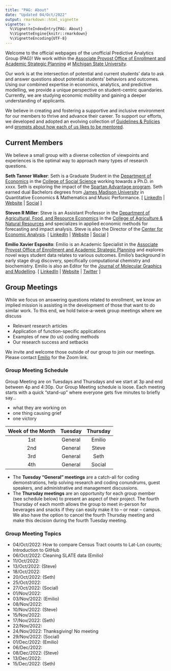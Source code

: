 ```yaml
---
title: "PAG: About"
date: "Updated 04/Oct/2022"
output: rmarkdown::html_vignette
vignette: >
  %\VignetteIndexEntry{PAG: About}
  %\VignetteEngine{knitr::rmarkdown}
  %\VignetteEncoding{UTF-8}
---
```


Welcome to the official webpages of the unofficial Predictive Analytics Group (PAG)! We work within the [Associate Provost Office of Enrollment and Academic Strategic Planning](https://esp.msu.edu) at [Michigan State University](https://www.msu.edu). 

Our work is at the intersection of potential and current students' data to ask and answer questions about potential students' behaviors and outcomes. Using our combined expertise in economics, analytics, and predictive modelling, we provide a unique perspective on student-centric quandaries. Currently, we are studying economic mobility and gaining a deeper understanding of applicants.

We believe in creating and fostering a supportive and inclusive environment for our members to thrive and advance their career. To support our efforts, we developed and adopted an evolving collection of [Guidelines & Policies](PAG_GuidelinesAndPolicies.Rmd) and [prompts about how each of us likes to be mentored](PAG_HowILikeToBeMentored.Rmd).


## Current Members

We believe a small group with a diverse collection of viewpoints and experiences is the optimal way to approach many types of research questions. 

**Seth Tanner Walker**: Seth is a Graduate Student in the [Department of Economics](https://econ.msu.edu/) in the [College of Social Science](https://socialscience.msu.edu/) working towards a Ph.D. in xxxx. Seth is exploring the impact of the [Spartan Advantage program](https://finaid.msu.edu/spad.asp). Seth earned dual Bachelors degrees from [James Madison University](https://www.jmu.edu) in Quantitative Economics & Mathematics and Music Performance. [ [LinkedIn]() | [Website]() | [Social]() ]


**Steven R Miller**: Steve is an Assistant Professor in the [Department of Agricultural, Food, and Resource Economics](https://www.canr.msu.edu/afre/index) in the [College of Agriculture & Natural Resources](https://www.canr.msu.edu/) and specializes in applied economic methods for forecasting and impact analysis. Steve is also the Director of the [Center for Economic Analysis](https://www.canr.msu.edu/cea/). [ [LinkedIn](https://www.linkedin.com/in/steven-miller-3b5a546) | [Website]() | [Social]() ]


**Emilio Xavier Esposito**: Emilio is an Academic Specialist in the [Associate Provost Office of Enrollment and Academic Strategic Planning](https://esp.msu.edu) and explores novel ways student data relates to various outcomes. Emilio's background in early stage drug discovery, specifically computational chemistry and biochemistry. Emilio is also an Editor for the [Journal of Molecular Graphics and Modelling](https://www.sciencedirect.com/journal/journal-of-molecular-graphics-and-modelling). [ [LinkedIn](https://www.linkedin.com/in/emilioxavieresposito) | [Website](http://www.exeResearch.com) | [Twitter](https://twitter.com/exesposito) ]



## Group Meetings
While we focus on answering questions related to enrollment, we know an implied mission is assisting in the development of those that want to do similar work. To this end, we hold twice-a-week group meetings where we discuss

 - Relevant research articles
 - Application of function-specific applications
 - Examples of new (to us) coding methods
 - Our research success and setbacks

We invite and welcome those outside of our group to join our meetings. Please contact [Emilio](mailto:emilio@msu.edu?subject=I%20want%20to%20attend%20PAG%20group%20meetings!) for the Zoom link.


### Group Meeting Schedule

Group Meeting are on Tuesdays and Thursdays and we start at 3p and end between 4p and 4:30p. Our Group Meeting schedule is loose. Each meeting starts with a quick "stand-up" where everyone gets five minutes to briefly say...

  - what they are working on
  - one thing causing grief
  - one victory

| Week of the Month | Tuesday | Thursday |
|:-----------------:|:-------:|:--------:|
| 1st               | General | Emilio   |
| 2nd               | General | Steve    |
| 3rd               | General | Seth     |
| 4th               | General | Social   |

  - The **Tuesday "General" meetings** are a catch-all for coding demonstrations, help solving research and coding conundrums, guest speakers, and administrative and management discussions. 
  - The **Thursday meetings** are an opportunity for each group member (see schedule below) to present an aspect of their project. The fourth Thursday of each month allows the group to meet in-person for beverages and snacks if they can easily make it to -- or near -- campus. We also have the option to cancel the fourth Thursday meeting and make this decision during the fourth Tuesday meeting.

### Group Meeting Topics

  - 04/Oct/2022: How to compare Census Tract counts to Lat-Lon counts; Introduction to GitHub
  - 06/Oct/2022: Cleaning SLATE data (Emilio)
  - 11/Oct/2022:
  - 13/Oct/2022: (Steve)
  - 18/Oct/2022: 
  - 20/Oct/2022: (Seth)
  - 25/Oct/2022: 
  - 27/Oct/2022: (Social)
  - 01/Nov/2022:
  - 03/Nov/2022: (Emilio)
  - 08/Nov/2022:
  - 10/Nov/2022: (Steve)
  - 15/Nov/2022:
  - 17/Nov/2022: (Seth)
  - 22/Nov/2022:
  - 24/Nov/2022: Thanksgiving! No meeting
  - 29/Nov/2022: (Social)
  - 01/Dec/2022: (Emilio)
  - 06/Dec/2022: 
  - 08/Dec/2022: (Steve)
  - 13/Dec/2022: 
  - 15/Dec/2022: (Seth)



